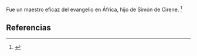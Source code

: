 Fue un maestro eficaz del evangelio en África, hijo de Simón de Cirene. <ref name="n0">{{lib|LU|187|1|10}}</ref> 

== Referencias ==

<references/>
